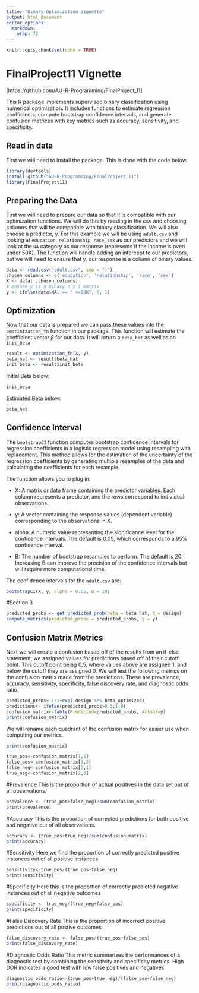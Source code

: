 ```yaml
---
title: "Binary Optimization Vignette"
output: html_document
editor_options: 
  markdown: 
    wrap: 72
---
```


```r
knitr::opts_chunk$set(echo = TRUE)
```

# FinalProject11 Vignette

[https://github.com/AU-R-Programming/FinalProject_11]

This R package implements supervised binary classification using 
numerical optimization. It includes functions to estimate regression
coefficients, compute bootstrap confidence intervals, and generate 
confusion matrices with key metrics such as accuracy, sensitivity, 
and specificity.

## Read in data

First we will need to install the package. This is done with the code
below.

```r

library(devtools)
install_github("AU-R-Programming/FinalProject_11")
library(FinalProject11)

```

## Preparing the Data

First we will need to prepare our data so that it is compatible with our
optimization functions. We will do this by reading in the csv and
choosing columns that will be compatible with binary classification. We
will also choose a predictor, y. For this example we will be using
`adult.csv` and looking at `education`, `relationship`, `race`, `sex` as
our predictors and we will look at the `NA` category as our response
(represents if the income is over/ under 50K). The function will handle
adding an intercept to our predictors, but we will need to ensure that
y, our response is a column of binary values.

```r
data <- read.csv("adult.csv", sep = ";")
chosen_columns <- c('education', 'relationship', 'race', 'sex')
X <- data[ ,chosen_columns]
# ensure y is a binary n x 1 matrix
y <- ifelse(data$NA. == " <=50K", 0, 1)
```

## Optimization

Now that our data is prepared we can pass these values into the
`omptimization_fn` function in our package. This function will estimate
the coefficient vector $\beta$ for our data. It will return a `beta_hat`
as well as an `init_beta`

```r
result <- optimization_fn(X, y)
beta_hat <- result$beta_hat
init_beta <- result$init_beta
```

Initial Beta below:

```r
init_beta
```

Estimated Beta below:

```r
beta_hat
```

## Confidence Interval
The `bootstrapCI` function computes bootstrap confidence 
intervals for regression coefficients in a logistic regression 
model using resampling with replacement. This method allows for the 
estimation of the uncertainty of the regression coefficients by 
generating multiple resamples of the data and calculating the 
coefficients for each resample.

The function allows you to plug in:

* X: A matrix or data frame containing the predictor variables. 
Each column represents a predictor, and the rows correspond to 
individual observations.

* y: A vector containing the response values (dependent variable) 
corresponding to the observations in X.

* alpha: A numeric value representing the significance level for 
the confidence intervals. The default is 0.05, which corresponds 
to a 95% confidence interval.

* B: The number of bootstrap resamples to perform. The default 
is 20. Increasing B can improve the precision of the confidence 
intervals but will require more computational time.


The confidence intervals for the `adult.csv` are:
```r
bootstrapCI(X, y, alpha = 0.05, B = 20)
```

#Section 3

```r
predicted_probs <- get_predicted_prob(beta = beta_hat, X = design)
compute_metrics(predicted_probs = predicted_probs, y = y)

```

## Confusion Matrix Metrics

Next we will create a confusion based off of the results from an if-else
statement, we assigned values for predictions based off of their cutoff
point. This cutoff point being 0.5, where values above are assigned 1,
and below the cutoff they are assigned 0. We will test the following
metrics on the confusion matrix made from the predictions. These are
prevalence, accuracy, sensitivity, specificity, false discovery rate,
and diagnostic odds ratio.

```r
predicted_probs<-1/1+exp(-design %*% beta_optimized)
predictions<- ifelse(predicted_probs>0.5,1,0)
confusion_matrix<-table(Predicted=predicted_probs, Actual=y)
print(confusion_matrix)
```

We will rename each quadrant of the confusion matrix for easier use when
computing our metrics.

```r
print(confusion_matrix)

true_pos<-confusion_matrix[1,1]
false_pos<-confusion_matrix[1,2]
false_neg<-confusion_matrix[2,1]
true_neg<-confusion_matrix[2,2]
```

#Prevalence
This is the proportion of actual positives in the data set
out of all observations.

```r
prevalence <- (true_pos+false_neg)/sum(confusion_matrix)
print(prevalence)
```

#Accuracy
This is the proportion of corrected predictions for both
positive and negative out of all observations.

```r
accuracy <- (true_pos+true_neg)/sum(confusion_matrix)
print(accuracy)
```

#Sensitivity
Here we find the proportion of correctly predicted positive
instances out of all positive instances

```r
sensitivity<-true_pos/(true_pos+false_neg)
print(sensitivity)
```

#Specificity
Here this is the proportion of correctly predicted negative
instances out of all negative outcomes

```r
specificity <- true_neg/(true_neg+false_pos)
print(specificity)
```

#False Discovery Rate 
This is the proportion of incorrect positive
predictions out of all postive outcomes

```r
false_discovery_rate <- false_pos/(true_pos+false_pos)
print(false_discovery_rate)
```

#Diagnostic Odds Ratio 
This metric summarizes the performances of a
diagnostic test by combining the sensitivity and specificity metrics.
High DOR indicates a good test with low false positives and negatives.

```r
diagnostic_odds_ratio<-(true_pos+true_neg)/(false_pos+false_neg)
print(diagnostic_odds_ratio)
```

